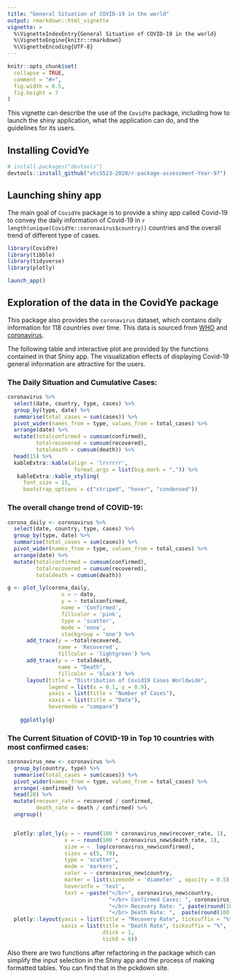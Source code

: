 ```yaml
---
title: "General Situation of COVID-19 in the world"
output: rmarkdown::html_vignette
vignette: >
  %\VignetteIndexEntry{General Situation of COVID-19 in the world}
  %\VignetteEngine{knitr::rmarkdown}
  %\VignetteEncoding{UTF-8}
---
```


```r
knitr::opts_chunk$set(
  collapse = TRUE,
  comment = "#>",
  fig.width = 8.5,
  fig.height = 7
)
```

This vignette can describe the use of the `CovidYe` package, including how to launch the shiny application, what the application can do, and the guidelines for its users. 

## Installing CovidYe

```r
# install.packages("devtools")
devtools::install_github("etc5523-2020/r-package-assessment-Year-97")
```

## Launching shiny app

The main goal of `CovidYe` package is to provide a shiny app called Covid-19 to convey the daily information of Covid-19 in `r length(unique(CovidYe::coronavirus$country))` countries and the overall trend of different type of cases.

```r
library(CovidYe)
library(tibble)
library(tidyverse)
library(plotly)
```

```r
launch_app()
```

## Exploration of the data in the CovidYe package

This package also provides the `coronavirus` dataset, which contains daily information for 118 countries over time. This data is sourced from [WHO](https://www.who.int/) and [coronavirus](https://github.com/RamiKrispin/coronavirus).

The following table and interactive plot are provided by the functions contained in that Shiny app. The visualization effects of displaying Covid-19 general information are attractive for the users. 

### The Daily Situation and Cumulative Cases:

```r
coronavirus %>% 
  select(date, country, type, cases) %>% 
  group_by(type, date) %>%
  summarise(total_cases = sum(cases)) %>%
  pivot_wider(names_from = type, values_from = total_cases) %>%
  arrange(date) %>%
  mutate(totalconfirmed = cumsum(confirmed),
         totalrecovered = cumsum(recovered),
         totaldeath = cumsum(death)) %>% 
  head(15) %>% 
  kableExtra::kable(align = 'lrrrrrr', 
                     format.args = list(big.mark = ",")) %>% 
   kableExtra::kable_styling(
     font_size = 15,
     bootstrap_options = c("striped", "hover", "condensed")) 

```

### The overall change trend of COVID-19: 

```r
corona_daily <- coronavirus %>% 
  select(date, country, type, cases) %>% 
  group_by(type, date) %>%
  summarise(total_cases = sum(cases)) %>%
  pivot_wider(names_from = type, values_from = total_cases) %>%
  arrange(date) %>%
  mutate(totalconfirmed = cumsum(confirmed),
         totalrecovered = cumsum(recovered),
         totaldeath = cumsum(death))

g <- plot_ly(corona_daily, 
                 x = ~ date, 
                 y = ~ totalconfirmed,
                 name = 'Confirmed',
                 fillcolor = 'pink',
                 type = 'scatter',
                 mode = 'none',
                 stackgroup = 'one') %>% 
      add_trace(y = ~totalrecovered, 
                name = 'Recovered', 
                fillcolor = 'lightgreen') %>%
      add_trace(y = ~ totaldeath, 
                name = "Death",
                fillcolor = 'black') %>%
      layout(title = "Distribution of Covid19 Cases Worldwide",
             legend = list(x = 0.1, y = 0.9),
             yaxis = list(title = "Number of Cases"),
             xaxis = list(title = "Date"),
             hovermode = "compare")
    
    ggplotly(g)
```

### The Current Situation of COVID-19 in Top 10 countries with most confirmed cases:

```r
coronavirus_new <- coronavirus %>% 
  group_by(country, type) %>%
  summarise(total_cases = sum(cases)) %>%
  pivot_wider(names_from = type, values_from = total_cases) %>%
  arrange(-confirmed) %>%
  head(20) %>%
  mutate(recover_rate = recovered / confirmed,
         death_rate = death / confirmed) %>%
  ungroup() 


  plotly::plot_ly(y = ~ round(100 * coronavirus_new$recover_rate, 1),
                  x = ~ round(100 * coronavirus_new$death_rate, 1),
                  size = ~  log(coronavirus_new$confirmed),
                  sizes = c(5, 70),
                  type = 'scatter', 
                  mode = 'markers',
                  color = ~ coronavirus_new$country,
                  marker = list(sizemode = 'diameter' , opacity = 0.5),
                  hoverinfo = 'text',
                  text = ~paste("</br>", coronavirus_new$country, 
                                "</br> Confirmed Cases: ", coronavirus_new$confirmed,
                                "</br> Recovery Rate: ", paste(round(100 * coronavirus_new$recover_rate, 1), "%", sep = ""),
                                "</br> Death Rate: ",  paste(round(100 * coronavirus_new$death_rate, 1), "%", sep = ""))) %>%
  plotly::layout(yaxis = list(title = "Recovery Rate", ticksuffix = "%"),
                 xaxis = list(title = "Death Rate", ticksuffix = "%", 
                              dtick = 1, 
                              tick0 = 0)) 
```

Also there are two functions after refactoring in the package which can simplify the input selection in the Shiny app and the process of making formatted tables. You can find that in the pckdown site.













